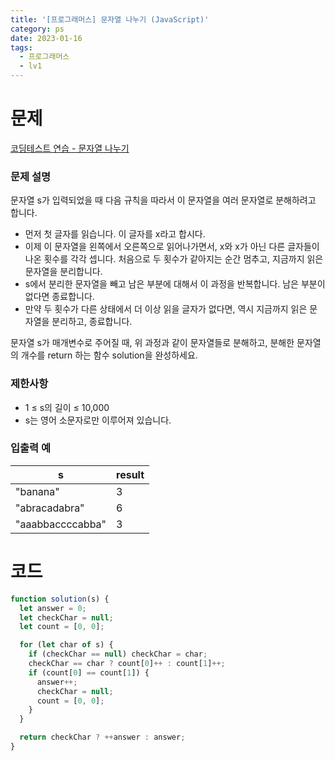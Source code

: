 ```yaml
---
title: '[프로그래머스] 문자열 나누기 (JavaScript)'
category: ps
date: 2023-01-16
tags:
  - 프로그래머스
  - lv1
---
```


# 문제

[코딩테스트 연습 - 문자열 나누기](https://school.programmers.co.kr/learn/courses/30/lessons/140108)

### 문제 설명

문자열 s가 입력되었을 때 다음 규칙을 따라서 이 문자열을 여러 문자열로 분해하려고 합니다.

- 먼저 첫 글자를 읽습니다. 이 글자를 x라고 합시다.
- 이제 이 문자열을 왼쪽에서 오른쪽으로 읽어나가면서, x와 x가 아닌 다른 글자들이 나온 횟수를 각각 셉니다. 처음으로 두 횟수가 같아지는 순간 멈추고, 지금까지 읽은 문자열을 분리합니다.
- s에서 분리한 문자열을 빼고 남은 부분에 대해서 이 과정을 반복합니다. 남은 부분이 없다면 종료합니다.
- 만약 두 횟수가 다른 상태에서 더 이상 읽을 글자가 없다면, 역시 지금까지 읽은 문자열을 분리하고, 종료합니다.

문자열 s가 매개변수로 주어질 때, 위 과정과 같이 문자열들로 분해하고, 분해한 문자열의 개수를 return 하는 함수 solution을 완성하세요.

### 제한사항

- 1 ≤ s의 길이 ≤ 10,000
- s는 영어 소문자로만 이루어져 있습니다.

### 입출력 예

| s                | result |
| ---------------- | ------ |
| "banana"         | 3      |
| "abracadabra"    | 6      |
| "aaabbaccccabba" | 3      |

# 코드

```jsx
function solution(s) {
  let answer = 0;
  let checkChar = null;
  let count = [0, 0];

  for (let char of s) {
    if (checkChar == null) checkChar = char;
    checkChar == char ? count[0]++ : count[1]++;
    if (count[0] == count[1]) {
      answer++;
      checkChar = null;
      count = [0, 0];
    }
  }

  return checkChar ? ++answer : answer;
}
```

